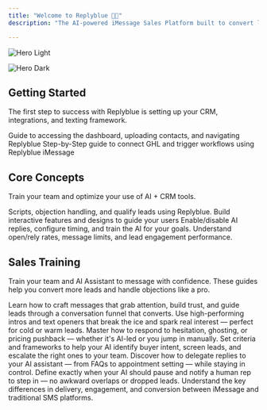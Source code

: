 ```yaml
---
title: "Welcome to Replyblue 🔵💬"
description: "The AI-powered iMessage Sales Platform built to convert leads through real conversations."

---
```


<img
  className="block dark:hidden"
  src="/images/hero-light.png"
  alt="Hero Light"
/>

<img
  className="hidden dark:block"
  src="/11.png"
  alt="Hero Dark"
/>

## Getting Started

The first step to success with Replyblue is setting up your CRM, integrations, and texting framework.

<CardGroup cols={2}>
  <Card title="Quickstart" icon="play" href="https://replyblue.mintlify.app/get-started/quickstart">
    Guide to accessing the dashboard, uploading contacts, and navigating Replyblue
  </Card>
  <Card title="Integration" icon="gears" href="https://replyblue.mintlify.app/core-concepts/integrations">
    Step-by-Step guide to connect GHL and trigger workflows using Replyblue iMessage
  </Card>
</CardGroup>

## Core Concepts

Train your team and optimize your use of AI + CRM tools.

<CardGroup cols={2}>
  <Card title="Lead Qualification " icon="badge-check" href="https://replyblue.mintlify.app/sales-training/qualification">
    Scripts, objection handling, and qualify leads using Replyblue.
  </Card>
  <Card title="AI Setup" icon="microchip-ai" href="https://replyblue.mintlify.app/sales-training/ai-chat">
    Build interactive features and designs to guide your users
  </Card>
  <Card title="Analytics " icon="chart-line" href="https://replyblue.mintlify.app/core-concepts/analytics">
    Enable/disable AI replies, configure timing, and train the AI for your goals.
  </Card>
  <Card title="Dashboard Tour" icon="display" href="https://replyblue.mintlify.app/core-concepts/dashboard">
    Understand open/rely rates, message limits, and lead engagement performance.
  </Card>
</CardGroup>

## Sales Training

Train your team and AI Assistant to message with confidence. These guides help you convert more leads and handle objections like a pro.

<CardGroup cols={2}>
  <Card title="Messaging Strategy" icon="message-dollar" href="https://replyblue.mintlify.app/sales-training/messaging">
    Learn how to craft messages that grab attention, build trust, and guide leads through a conversation funnel that converts.
  </Card>
  <Card title="Opening Scripts" icon="waveform-lines" href="https://replyblue.mintlify.app/sales-training/scripts">
    Use high-performing intros and text openers that break the ice and spark real interest — perfect for cold or warm leads.
  </Card>
</CardGroup>

<CardGroup cols={2}>
  <Card title="Handling Objections" icon="hand-holding-skull" href="https://replyblue.mintlify.app/sales-training/objections">
    Master how to respond to hesitation, ghosting, or pricing pushback — whether it's AI-led or you jump in manually.
  </Card>
  <Card title="Lead Qualifications" icon="badge-check" href="https://replyblue.mintlify.app/sales-training/qualification">
    Set criteria and frameworks to help your AI identify buyer intent, screen leads, and escalate the right ones to your team.
  </Card>
</CardGroup>

<CardGroup cols={2}>
  <Card title="Using AI in Chats" icon="message-bot" href="https://replyblue.mintlify.app/sales-training/ai-chat">
    Discover how to delegate replies to your AI assistant — from FAQs to appointment setting — while staying in control.
  </Card>
  <Card title="AI Handoff Rules" icon="handshake-simple" href="https://replyblue.mintlify.app/sales-training/ai-handoff-rules">
    Define exactly when your AI should pause and notify a human rep to step in — no awkward overlaps or dropped leads.
  </Card>
  <Card title="iMessage vs SMS" icon="message-sms" href="https://replyblue.mintlify.app/sales-training/imessage-sms">
    Understand the key differences in delivery, engagement, and conversion between iMessage and traditional SMS platforms.
  </Card>
</CardGroup>